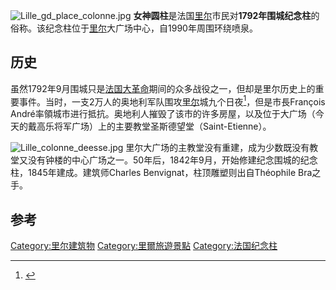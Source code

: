 {{for|第二次世界大戰中的圍攻里爾|里爾圍城戰 (1940年)}}
[[File:Lille_gd_place_colonne.jpg|thumb]]
'''女神圆柱'''是法国[[里尔|里尔]]市民对'''1792年围城纪念柱'''的俗称。该纪念柱位于[[里尔|里尔]]大广场中心，自1990年周围环绕喷泉。

==历史==
虽然1792年9月围城只是[[法国大革命|法国大革命]]期间的众多战役之一，但却是里尔历史上的重要事件。当时，一支2万人的奥地利军队围攻[[里尔|里尔]]城九个日夜<ref>{{Cite web |url=https://www.mtholyoke.edu/courses/rschwart/hist151/French%20Revolution%20II/album/slides/seige%20of%20Lille_1792.html |title=存档副本 |accessdate=2015-07-22 |archive-date=2016-03-04 |archive-url=https://web.archive.org/web/20160304210003/https://www.mtholyoke.edu/courses/rschwart/hist151/French%20Revolution%20II/album/slides/seige%20of%20Lille_1792.html |dead-url=no }}</ref>，但是市長François André率領城市进行抵抗。奥地利人摧毁了该市的许多房屋，以及位于大广场（今天的戴高乐将军广场）上的主要教堂圣斯德望堂（Saint-Etienne）。

[[Image:Lille_colonne_deesse.jpg|thumb]]
里尔大广场的主教堂没有重建，成为少数既没有教堂又没有钟楼的中心广场之一。50年后，1842年9月，开始修建纪念围城的纪念柱，1845年建成。建筑师Charles Benvignat，柱顶雕塑则出自Théophile Bra之手。

==参考==
{{reflist}}
{{coord|50|38|13|N|3|3|48|E|type:landmark_region:FR|display=title}}
{{Commons category|Colonne de la Déesse}}

[[Category:里尔建筑物|Category:里尔建筑物]]
[[Category:里爾旅遊景點|Category:里爾旅遊景點]]
[[Category:法国纪念柱|Category:法国纪念柱]]